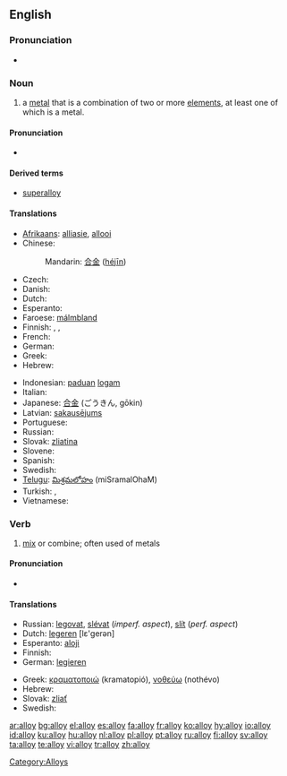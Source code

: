==English==
{{wikipedia}}

===Pronunciation===
*{{audio|en-us-alloy.ogg|Audio (US)}}

===Noun===
{{en-noun}}

# a [[metal]] that is a combination of two or more [[element]]s, at least one of which is a metal.

====Pronunciation====
*{{IPA|/'ælɒj/}}

====Derived terms====
*[[superalloy]]

====Translations====
{{trans-top|metal combined of more elements}}
* [[Afrikaans]]: [[alliasie]], [[allooi]]
* Chinese:
*: Mandarin: [[合金]] ([[héjīn]])
* Czech: {{t-|cs|slitina|f}}
* Danish: {{t-|da|legering|c}}
* Dutch: {{t+|nl|legering|f}}
* Esperanto: {{t-|eo|alojo|xs=Esperanto}}
* Faroese: [[málmbland]]
* Finnish: {{t-|fi|seos}}, {{t+|fi|metalliseos}}, {{t+|fi|lejeerinki}}
* French: {{t+|fr|alliage|m}}
* German: {{t+|de|Legierung|f}}
* Greek: {{t+|el|κράμα|n|tr=kráma|sc=Grek}}
* Hebrew: {{t-|he|סגסוגת|f|sc=Hebr}}
{{trans-mid}}
* Indonesian: [[padu|paduan]] [[logam]]
* Italian: {{t+|it|lega|f}}
* Japanese: [[合金]] (ごうきん, gōkin)
* Latvian: [[sakausējums]] {{m}}
* Portuguese: {{t+|pt|liga|f}}
* Russian: {{t+|ru|сплав|m|tr=spláv|sc=Cyrl}}
* Slovak: [[zliatina]] {{f}}
* Slovene: {{t+|sl|zlitina|f}}
* Spanish: {{t+|es|aleación|f}}
* Swedish: {{t+|sv|legering|c}}
* [[Telugu]]: [[మిశ్రమలోహం]] (miSramalOhaM)
* Turkish: {{t+|tr|alaşım}}, {{t+|tr|halita}}
* Vietnamese: {{t+|vi|hợp kim|xs=Vietnamese}}
{{trans-bottom}}

===Verb===
{{en-verb}}

# [[mix]] or combine; often used of metals

====Pronunciation====
*{{IPA|/æl'ɒj/}}

====Translations====
{{top}}
* Russian: [[legovat]], [[slévat]] (''imperf. aspect''), [[slít]] (''perf. aspect'')
* Dutch: [[legeren]] [lε'gerən]
* Esperanto: [[aloji]]
* Finnish: {{t+|fi|seostaa}}
* German: [[legieren]]
{{mid}}
* Greek: [[κραματοποιώ]] (kramatopió), [[νοθεύω]] (nothévo)
* Hebrew: {{he-translation|נתך|nétekh}} {{m}}
* Slovak: [[zliať]]
* Swedish: {{t-|sv|legera}}
{{bottom}}

[[Category:Alloys]]

[[ar:alloy]]
[[bg:alloy]]
[[el:alloy]]
[[es:alloy]]
[[fa:alloy]]
[[fr:alloy]]
[[ko:alloy]]
[[hy:alloy]]
[[io:alloy]]
[[id:alloy]]
[[ku:alloy]]
[[hu:alloy]]
[[nl:alloy]]
[[pl:alloy]]
[[pt:alloy]]
[[ru:alloy]]
[[fi:alloy]]
[[sv:alloy]]
[[ta:alloy]]
[[te:alloy]]
[[vi:alloy]]
[[tr:alloy]]
[[zh:alloy]]